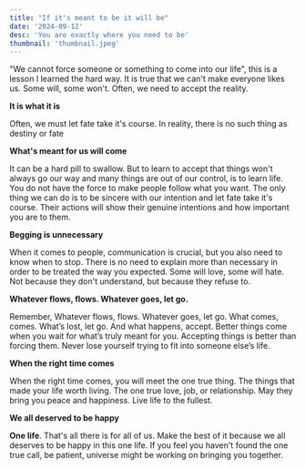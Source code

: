 ```yaml
---
title: "If it's meant to be it will be"
date: '2024-09-12'
desc: 'You are exactly where you need to be'
thumbnail: 'thumbnail.jpeg'
---
```


"We cannot force someone or something to come into our life", this is a lesson I learned the hard way. 
It is true that we can't make everyone likes us. Some will, some won't. Often, we need to accept the reality.

**It is what it is**

Often, we must let fate take it's course. In reality, there is no such thing as destiny or fate

**What's meant for us will come**

It can be a hard pill to swallow. But to learn to accept that things won't always go 
our way and many things are out of our control, is to learn life. You do not have the force
to make people follow what you want. The only thing we can do is to be sincere with our intention
and let fate take it's course. Their actions will show their genuine intentions and how important you are to them.

**Begging is unnecessary**

When it comes to people, communication is crucial, but you also need to know when to stop.
There is no need to explain more than necessary in order to be treated the way you expected.
Some will love, some will hate. Not because they don't understand, but because they refuse to.

**Whatever flows, flows. Whatever goes, let go.**

Remember, Whatever flows, flows. Whatever goes, let go. What comes, comes. 
What’s lost, let go. And what happens, accept. Better things come when you wait 
for what’s truly meant for you. Accepting things is better than forcing them. Never 
lose yourself trying to fit into someone else’s life.

**When the right time comes**

When the right time comes, you will meet the one true thing. The things that made your life worth living. 
The one true love, job, or relationship. May they bring you peace and happiness. Live life to the fullest.

**We all deserved to be happy**

**One life**. That's all there is for all of us. Make the best of it because we all
deserves to be happy in this one life. If you feel you haven't found the one true call,
be patient, universe might be working on bringing you together.